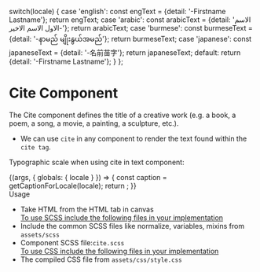 
  switch(locale) {
    case 'english': const engText = {detail: '-Firstname Lastname'}; return engText;
    case 'arabic': const arabicText = {detail: 'الاسم الاول الاسم الاخير-'}; return arabicText;
    case 'burmese': const burmeseText = {detail: '-နာမည် မျိုးနွယ်အမည်'}; return burmeseText;
    case 'japanese': const japaneseText = {detail: '-名前苗字'}; return japaneseText;
    default:
      return {detail: '-Firstname Lastname'};
  }
};

<Meta title="Atoms/Base Typography/Cite" component={Cite} />

<style>{`
  div#story--atoms-base-typography-cite--cite {
    box-shadow: 0 1px 8px rgb(0 0 0 / 15%);
    box-sizing: inherit;
    width: 100%;
    padding: 10px;   
  }
  .subheading {
    font-weight: 700;
    font-size: 18px;
    color: #666;
    letter-spacing: 1.5px;
    line-height: 24px;
    margin-bottom: 12px;
    margin-top: 40px;
  }  
`}</style>

# Cite Component
The Cite component defines the title of a creative work (e.g. a book, a poem, a song, a movie, a painting, a sculpture, etc.).
<ul>
  <li>We can use <code>cite</code> in any component to render the text found within the <code>cite tag</code>.</li>
</ul>

Typographic scale when using cite in text component:

<Story name="Cite">
  {(args, { globals: { locale } }) => {
    const caption = getCaptionForLocale(locale);
    return <Cite label={caption.detail} ></Cite>;
  }}
</Story>

<div className="subheading">Usage</div>
<ul>
  <li>Take HTML from the HTML tab in canvas</li>
  <u>To use SCSS include the following files in your implementation</u>
  <li>Include the common SCSS files like normalize, variables, mixins from <code>assets/scss</code></li>
  <li>Component SCSS file:<code>cite.scss</code></li>
  <u>To use CSS include the following files in your implementation</u>
  <li>The compiled CSS file from <code>assets/css/style.css</code></li>
</ul>
